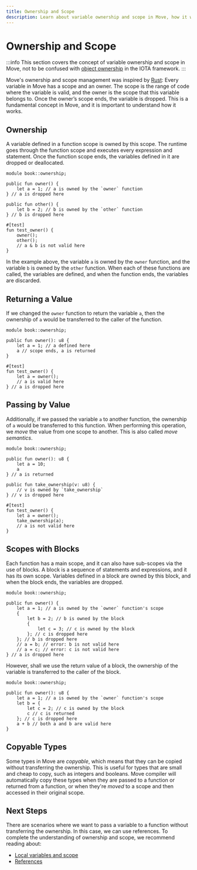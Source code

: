 ```yaml
---
title: Ownership and Scope
description: Learn about variable ownership and scope in Move, how it works, and how to use it in Move.
---
```


# Ownership and Scope

:::info 
This section covers the concept of variable ownership and scope in Move, not to be confused with [object ownership](../objects/object-ownership/object-ownership.mdx) in the IOTA framework.
:::

Move's ownership and scope management was inspired by [Rust](https://doc.rust-lang.org/book/ch04-00-understanding-ownership.html): Every variable in Move has a scope and an owner. The scope is the range of code where the variable
is valid, and the owner is the scope that this variable belongs to. Once the owner’s scope ends, the
variable is dropped. This is a fundamental concept in Move, and it is important to understand how it
works.


## Ownership

A variable defined in a function scope is owned by this scope. The runtime goes through the function
scope and executes every expression and statement. Once the function scope ends, the variables
defined in it are dropped or deallocated.

```move
module book::ownership;

public fun owner() {
    let a = 1; // a is owned by the `owner` function
} // a is dropped here

public fun other() {
    let b = 2; // b is owned by the `other` function
} // b is dropped here

#[test]
fun test_owner() {
    owner();
    other();
    // a & b is not valid here
}
```

In the example above, the variable `a` is owned by the `owner` function, and the variable `b` is
owned by the `other` function. When each of these functions are called, the variables are defined,
and when the function ends, the variables are discarded.

## Returning a Value

If we changed the `owner` function to return the variable `a`, then the ownership of `a` would be
transferred to the caller of the function.

```move
module book::ownership;

public fun owner(): u8 {
    let a = 1; // a defined here
    a // scope ends, a is returned
}

#[test]
fun test_owner() {
    let a = owner();
    // a is valid here
} // a is dropped here
```

## Passing by Value

Additionally, if we passed the variable `a` to another function, the ownership of `a` would be
transferred to this function. When performing this operation, we _move_ the value from one scope to
another. This is also called _move semantics_.

```move
module book::ownership;

public fun owner(): u8 {
    let a = 10;
    a
} // a is returned

public fun take_ownership(v: u8) {
    // v is owned by `take_ownership`
} // v is dropped here

#[test]
fun test_owner() {
    let a = owner();
    take_ownership(a);
    // a is not valid here
}
```

## Scopes with Blocks

Each function has a main scope, and it can also have sub-scopes via the use of blocks. A block is a
sequence of statements and expressions, and it has its own scope. Variables defined in a block are
owned by this block, and when the block ends, the variables are dropped.

```move
module book::ownership;

public fun owner() {
    let a = 1; // a is owned by the `owner` function's scope
    {
        let b = 2; // b is owned by the block
        {
            let c = 3; // c is owned by the block
        }; // c is dropped here
    }; // b is dropped here
    // a = b; // error: b is not valid here
    // a = c; // error: c is not valid here
} // a is dropped here
```

However, shall we use the return value of a block, the ownership of the variable is transferred to
the caller of the block.

```move
module book::ownership;

public fun owner(): u8 {
    let a = 1; // a is owned by the `owner` function's scope
    let b = {
        let c = 2; // c is owned by the block
        c // c is returned
    }; // c is dropped here
    a + b // both a and b are valid here
}
```

## Copyable Types

Some types in Move are _copyable_, which means that they can be copied without transferring the
ownership. This is useful for types that are small and cheap to copy, such as integers and booleans.
Move compiler will automatically copy these types when they are passed to a function or returned
from a function, or when they're _moved_ to a scope and then accessed in their original scope.


## Next Steps

There are scenarios where we want to pass a variable to a function without transferring the ownership.
In this case, we can use references. To complete the understanding of ownership and scope, we recommend reading about:
- [Local variables and scope](https://github.com/move-language/move/blob/main/language/documentation/book/src/variables.md)
- [References](./references.mdx)